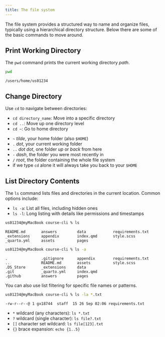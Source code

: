 ```yaml
---
title: The file system
---
```


The file system provides a structured way to name and organize files, typically using a hierarchical directory structure. Below there are some of the basic commands to move around.

## Print Working Directory

The `pwd` command prints the current working directory *path*.

```bash
pwd
```
```
/users/home/us01234
```

## Change Directory

Use `cd` to navigate between directories:

- `cd directory_name`: Move into a specific directory
- `cd ..`: Move up one directory level
- `cd ~`: Go to home directory

::: {#keypoints1 .callout-tip icon=false title='Location abbreviations'}

- `~` *tilde*, your home folder (also `$HOME`)
- `.` *dot*, your current working folder
- `..` *dot dot*, one folder *up* or *back* from here
- `-` *dash*, the folder you were most recently in
- `/` *root*, the folder containing the whole file system
- if we type `cd` alone it will always take you back to your `$HOME`
:::


## List Directory Contents

The `ls` command lists files and directories in the current location. Common options include:

- `ls -a`: List all files, including hidden ones
- `ls -l`: Long listing with details like permissions and timestamps

```.bash
us01234@myMacBook course-cli % ls                                     
```
```
README.md		answers			data			requirements.txt
_extensions		appendix		index.qmd		style.scss
_quarto.yml		assets			pages
```

```.bash
us01234@myMacBook course-cli % ls -a                                    
```
```
.			    .gitignore		appendix		requirements.txt
..		 	    README.md		assets			style.scss
.DS_Store		_extensions		data
.git			_quarto.yml		index.qmd
.github			answers			pages
```

You can also use list filtering for specific file names or patterns.

```.bash
us01234@myMacBook course-cli % ls -la *.txt
```
```
-rw-r--r--@ 1 gx18744  staff  15 26 Sep 02:06 requirements.txt                                   
```

::: {#keypoints1 .callout-tip icon=false title='Special characters'}
- `*` wildcard (any characters): `ls *.txt`
- `?` wildcard (single character): `ls file?.txt`
- `[]` character set wildcard: `ls file[123].txt`
- `{}` brace expansion: `echo {1..5}`
:::



